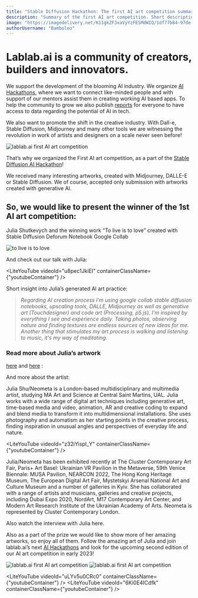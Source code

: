 ```yaml
---
title: "Stable Diffusion Hackathon: The first AI art competition summary"
description: "Summary of the first AI art competition. Short description of lablab.ai's mission, who could apply, presentation of the winning work and winning artist."
image: "https://imagedelivery.net/K11gkZF3xaVyYzFESMdWIQ/1df77b84-97de-4b6f-a7f1-8687a3b8aa00/full"
authorUsername: "Bamboleo"
---
```


# Lablab.ai is a community of creators, builders and innovators. 

We support the development of the blooming AI industry. We organize [AI Hackathons](https://lablab.ai/event), where we want to connect like-minded people and with support of our mentors assist them in creating working AI based apps. To help the community to grow we also publish [reports](https://newnative.ai/news/the-ai-economy-and-future-of-ai-natives) for everyone to have access to data regarding the potential of AI in tech.

We also want to promote the shift in the creative industry. With Dall-e, Stable Diffusion, Midjourney and many other tools we are witnessing the revolution in work of artists and designers on a scale never seen before!

![lablab.ai first AI art competition](https://imagedelivery.net/K11gkZF3xaVyYzFESMdWIQ/41ebc009-41b7-4bc6-2f42-a57635627c00/full)

That’s why we organized the First AI art competition, as a part of the [Stable Diffusion AI Hackathon](https://lablab.ai/event/stable-diffusion-hackathon)!

We received many interesting artworks, created with Midjourney, DALLE-E or Stable Diffusion. We of course, accepted only submission with artworks created with generative AI.


## So, we would like to present the winner of the 1st AI art competition: 
Julia Shutkevych and the winning work “To live is to love” created with Stable Diffusion Deforum Notebook Google Collab

![to live is to love](https://imagedelivery.net/K11gkZF3xaVyYzFESMdWIQ/6336166b-7069-4bfe-0f29-0cd107666600/full)

And check out our talk with Julia:

<LiteYouTube videoId="u8pec1JkiEI" containerClassName={"youtubeContainer"} />

Short insight into Julia’s generated AI art practice:

> *Regarding AI creation process I'm using google collab stable diffusion notebooks, upscaling tools, DALLE, Midjourney as well as generative art (Touchdesigner) and code art (Processing, p5.js). I'm inspired by everything I see and experience daily. Taking photos, observing nature and finding textures are endless sources of new ideas for me. Another thing that stimulates my art process is walking and listening to music, it's my way of meditating.*


### Read more about Julia’s artwork
[here](https://www.instagram.com/juliashu.neometa/) and [here](https://neometa.art/art-see) :

And more about the artist:

Julia Shu/Neometa is a London-based multidisciplinary and multimedia artist, studying MA Art and Science at Central Saint Martins, UAL. Julia works with a wide range of digital art techniques including generative art, time-based media and video, animation, AR and creative coding to expand and blend media to transform it into multidimensional installations. She uses photography and automatism as her starting points in the creative process, finding inspiration in unusual angles and perspectives of everyday life and nature.

<LiteYouTube videoId="z32iYispI_Y" containerClassName={"youtubeContainer"} />

Julia/Neometa has been exhibited recently at The Cluster Contemporary Art Fair, Paris+ Art Basel: Ukrainian VR Pavilion in the Metaverse, 59th Venice Biennale: MUSA Pavilion, NEARCON 2022, The Hong Kong Heritage Museum, The European Digital Art Fair, Mystetskyi Arsenal National Art and Culture Museum and a number of galleries in Kyiv. She has collaborated with a range of artists and musicians, galleries and creative projects, including Dubai Expo 2020, NordArt, M17 Contemporary Art Center, and Modern Art Research Institute of the Ukrainian Academy of Arts. Neometa is represented by Cluster Contemporary London.

Also watch the interview with Julia here.

Also as a part of the prize we would like to show more of her amazing artworks, so enjoy all of them. Follow the amazing art of Julia and join lablab.ai’s next [AI Hackathons](https://lablab.ai/event) and look for the upcoming second edition of our AI art competition in early 2023!

![lablab.ai first AI art competition](https://imagedelivery.net/K11gkZF3xaVyYzFESMdWIQ/d066bfe5-dada-4bd7-fab6-f24beed8bc00/full)
![lablab.ai first AI art competition](https://imagedelivery.net/K11gkZF3xaVyYzFESMdWIQ/f9fa9f63-b766-4047-8fd9-367893fb6000/full)

<LiteYouTube videoId="uLYv5u0CRc0" containerClassName={"youtubeContainer"} />
<LiteYouTube videoId="6Ki0E4ICdfk" containerClassName={"youtubeContainer"} />

